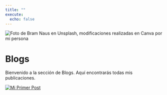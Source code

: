 ```yaml
---
title: ""
execute:
  echo: false
---
```


<img src="7.png" alt="Foto de Bram Naus en Unsplash, modificaciones realizadas en Canva por mi persona" style="max-width:100%;height:auto;">

# Blogs

Bienvenido a la sección de Blogs. Aquí encontrarás todas mis publicaciones.

<div class="gallery">
  <a href="post1.qmd"><img src="../images/post1-thumbnail.jpg" alt="Mi Primer Post"></a>
  <!-- Agrega más miniaturas según sea necesario -->
</div>